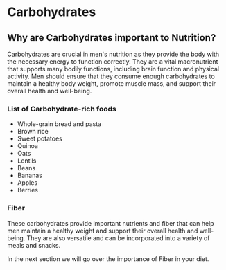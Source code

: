 # Carbohydrates

## Why are Carbohydrates important to Nutrition?

Carbohydrates are crucial in men's nutrition as they provide the body with the necessary energy to function correctly. They are a vital macronutrient that supports many bodily functions, including brain function and physical activity. Men should ensure that they consume enough carbohydrates to maintain a healthy body weight, promote muscle mass, and support their overall health and well-being.

### List of Carbohydrate-rich foods

- Whole-grain bread and pasta
- Brown rice
- Sweet potatoes
- Quinoa
- Oats
- Lentils
- Beans
- Bananas
- Apples
- Berries

### Fiber

These carbohydrates provide important nutrients and fiber that can help men maintain a healthy weight and support their overall health and well-being. They are also versatile and can be incorporated into a variety of meals and snacks.

In the next section we will go over the importance of Fiber in your diet.